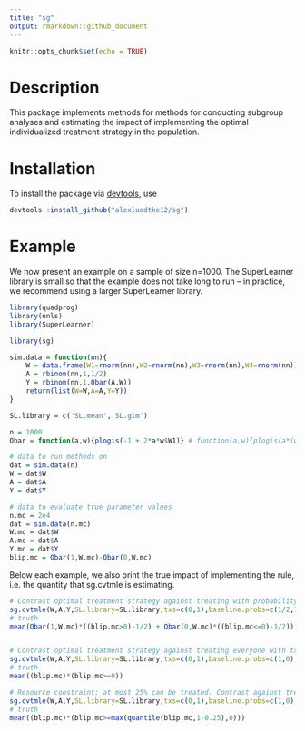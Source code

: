 ```yaml
---
title: "sg"
output: rmarkdown::github_document
---
```


```r
knitr::opts_chunk$set(echo = TRUE)
```

# Description

This package implements methods for methods for conducting subgroup analyses and estimating the impact of implementing the optimal individualized treatment strategy in the population.

# Installation

To install the package via [devtools](https://www.rstudio.com/products/rpackages/devtools/), use

```r
devtools::install_github("alexluedtke12/sg")
```

# Example

We now present an example on a sample of size n=1000. The SuperLearner library is small so that the example does not take long to run -- in practice, we recommend using a larger SuperLearner library. 

```r
library(quadprog)
library(nnls)
library(SuperLearner)
```

```r

library(sg)

sim.data = function(nn){
	W = data.frame(W1=rnorm(nn),W2=rnorm(nn),W3=rnorm(nn),W4=rnorm(nn))
	A = rbinom(nn,1,1/2)
	Y = rbinom(nn,1,Qbar(A,W))
	return(list(W=W,A=A,Y=Y))
}

SL.library = c('SL.mean','SL.glm')

n = 1000
Qbar = function(a,w){plogis(-1 + 2*a*w$W1)} # function(a,w){plogis(a*(w$W1>0)*w$W1)}

# data to run methods on
dat = sim.data(n)
W = dat$W
A = dat$A
Y = dat$Y

# data to evaluate true parameter values
n.mc = 2e4
dat = sim.data(n.mc)
W.mc = dat$W
A.mc = dat$A
Y.mc = dat$Y
blip.mc = Qbar(1,W.mc)-Qbar(0,W.mc)
```

Below each example, we also print the true impact of implementing the rule, i.e. the quantity that sg.cvtmle is estimating.
```r
# Contrast optimal treatment strategy against treating with probability 1/2
sg.cvtmle(W,A,Y,SL.library=SL.library,txs=c(0,1),baseline.probs=c(1/2,1/2),CATE.SL.library=SL.library,sig.trunc=0.001,family=binomial(),kappa=1,num.SL.rep=2,num.est.rep=2,lib.ests=TRUE,verbose=FALSE)
# truth
mean(Qbar(1,W.mc)*((blip.mc>0)-1/2) + Qbar(0,W.mc)*((blip.mc<=0)-1/2))


# Contrast optimal treatment strategy against treating everyone with tx 0
sg.cvtmle(W,A,Y,SL.library=SL.library,txs=c(0,1),baseline.probs=c(1,0),CATE.SL.library=SL.library,sig.trunc=0.001,family=binomial(),kappa=1,num.SL.rep=2,num.est.rep=2,lib.ests=TRUE,verbose=FALSE)
# truth
mean((blip.mc)*(blip.mc>=0))

# Resource constraint: at most 25% can be treated. Contrast against treating everyone with tx 0
sg.cvtmle(W,A,Y,SL.library=SL.library,txs=c(0,1),baseline.probs=c(1,0),CATE.SL.library=SL.library,sig.trunc=0.001,family=binomial(),kappa=0.25,num.SL.rep=2,num.est.rep=2,lib.ests=TRUE,verbose=FALSE)
# truth
mean((blip.mc)*(blip.mc>=max(quantile(blip.mc,1-0.25),0)))
```
